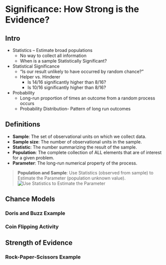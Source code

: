 # Significance: How Strong is the Evidence? 

## Intro
 
* Statistics – Estimate broad populations
    + No way to collect all information
    + When is a sample Statistically Significant?
* Statistical Significance
    + “Is our result unlikely to have occurred by random chance?”
    + Helper vs. Hinderer
      - Is 14/16 significantly higher than 8/16?
      - Is 10/16 significantly higher than 8/16? 
* Probability
  + Long-run proportion of times an outcome from a random process occurs 
  + Probability Distribution- Pattern of long run outcomes

## Definitions        
* **Sample**: The set of observational units on which we collect data.    
* **Sample size**: The number of observational units in the sample.    
* **Statistic**: The number summarizing the result of the sample.    
* **Population**: The complete collection of ALL elements that are of interest for a given problem.    
* **Parameter**: The long-run numerical property of the process.    

> **Population and Sample**: Use Statistics (observed from sample) to Estimate the Parameter (population unknown value).
![Use Statistics to Estimate the Parameter](populationSample.png)

## Chance Models

### Doris and Buzz Example
### Coin Flipping Activity
## Strength of Evidence
### Rock-Paper-Scissors Example

